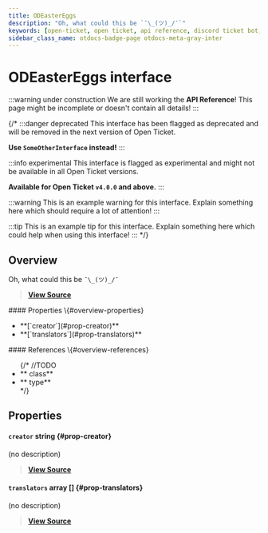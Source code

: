 ```yaml
---
title: ODEasterEggs
description: "Oh, what could this be `¯\_(ツ)_/¯`"
keywords: [open-ticket, open ticket, api reference, discord ticket bot, interface]
sidebar_class_name: otdocs-badge-page otdocs-meta-gray-inter
---
```

<head>
    <link rel="apple-touch-icon" href="/img/logo_vertical.png"/>
</head>

# ODEasterEggs <M color="gray">interface</M>

:::warning under construction
We are still working the **API Reference**! This page might be incomplete or doesn't contain all details!
:::

{/*
:::danger deprecated
This interface has been flagged as deprecated and will be removed in the next version of Open Ticket.

**Use `SomeOtherInterface` instead!**
:::

:::info experimental
This interface is flagged as experimental and might not be available in all Open Ticket versions.

**Available for Open Ticket `v4.0.0` and above.**
:::

:::warning
This is an example warning for this interface. Explain something here which should require a lot of attention!
:::

:::tip
This is an example tip for this interface. Explain something here which could help when using this interface!
:::
*/}

## Overview
Oh, what could this be `¯\_(ツ)_/¯`

> [**View Source**](https://otgithub.dj-dj.be/tree/main/src/core/api/modules/base.ts#L757)

<FlexHorizontal>
<div style={{width:"50%"}} className="otdocs-flex-mobile-width">
    #### Properties \{#overview-properties}
    <ul>
        <li>**[`creator`](#prop-creator)**</li>
        <li>**[`translators`](#prop-translators)**</li>
    </ul>
</div>
<div style={{width:"50%"}} className="otdocs-flex-mobile-width">
    #### References \{#overview-references}
    <ul>
        {/*
        //TODO
        <li>**<code><ApiUrl url="class:ODId" label="api.ODId"/></code> <M color="purple">class</M>**</li>
        <li>**<code><ApiUrl url="type:ODExampleType" label="api.ODExampleType"/></code> <M color="brown">type</M>**</li>
        */}
    </ul>
</div>
</FlexHorizontal>

## Properties
<Divider></Divider>
#### `creator` <M color="blue">string</M> <ApiBlock><ApiUrl url="js:string" label="string"/></ApiBlock> \{#prop-creator}
(no description)

> [**View Source**](https://otgithub.dj-dj.be/tree/main/src/core/api/modules/base.ts#L758)

<Divider></Divider>
#### `translators` <M color="pink">array</M> <ApiBlock><ApiUrl url="js:string" label="string"/>[]</ApiBlock> \{#prop-translators}
(no description)

> [**View Source**](https://otgithub.dj-dj.be/tree/main/src/core/api/modules/base.ts#L759)

<Divider></Divider>
